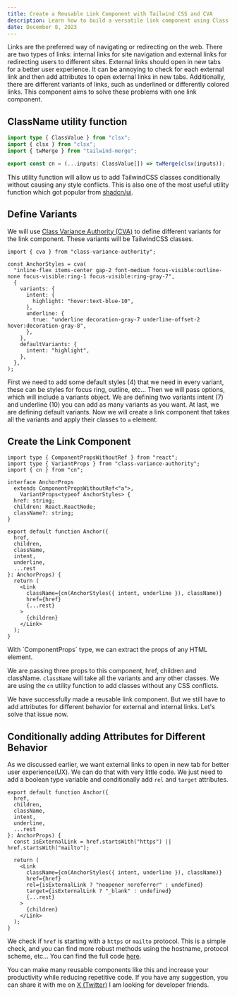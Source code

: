 ```yaml
---
title: Create a Reusable Link Component with Tailwind CSS and CVA
description: Learn how to build a versatile link component using Class Variance Authority (CVA) and Tailwind CSS. Increase your productivity and reduce repetitive code.
date: December 8, 2023
---
```


Links are the preferred way of navigating or redirecting on the web. There are two types of links: internal links for site navigation and external links for redirecting users to different sites. External links should open in new tabs for a better user experience. It can be annoying to check for each external link and then add attributes to open external links in new tabs. Additionally, there are different variants of links, such as underlined or differently colored links. This component aims to solve these problems with one link component.

## ClassName utility function

```ts title="cn.ts"
import type { ClassValue } from "clsx";
import { clsx } from "clsx";
import { twMerge } from "tailwind-merge";

export const cn = (...inputs: ClassValue[]) => twMerge(clsx(inputs));
```

This utility function will allow us to add TailwindCSS classes conditionally without causing any style conflicts. This is also one of the most useful utility function which got popular from [shadcn/ui](https://ui.shadcn.com).

## Define Variants

We will use [Class Variance Authority (CVA)](https://cva.style/docs) to define different variants for the link component. These variants will be TailwindCSS classes.

```tsx showLineNumbers title="Anchor.tsx" {4, 7, 10}
import { cva } from "class-variance-authority";

const AnchorStyles = cva(
  "inline-flex items-center gap-2 font-medium focus-visible:outline-none focus-visible:ring-1 focus-visible:ring-gray-7",
  {
    variants: {
      intent: {
        highlight: "hover:text-blue-10",
      },
      underline: {
        true: "underline decoration-gray-7 underline-offset-2  hover:decoration-gray-8",
      },
    },
    defaultVariants: {
      intent: "highlight",
    },
  },
);
```

First we need to add some default styles (4) that we need in every variant, these can be styles for focus ring, outline, etc... Then we will pass options, which will include a variants object. We are defining two variants intent (7) and underline (10) you can add as many variants as you want. At last, we are defining default variants. Now we will create a link component that takes all the variants and apply their classes to `a` element.

## Create the Link Component

```tsx showLineNumbers title="Anchor.tsx"
import type { ComponentPropsWithoutRef } from "react";
import type { VariantProps } from "class-variance-authority";
import { cn } from "cn";

interface AnchorProps
  extends ComponentPropsWithoutRef<"a">,
    VariantProps<typeof AnchorStyles> {
  href: string;
  children: React.ReactNode;
  className?: string;
}

export default function Anchor({
  href,
  children,
  className,
  intent,
  underline,
  ...rest
}: AnchorProps) {
  return (
    <Link
      className={cn(AnchorStyles({ intent, underline }), className)}
      href={href}
      {...rest}
    >
      {children}
    </Link>
  );
}
```

<Callout emoji="💡">
  With `ComponentProps` type, we can extract the props of any HTML element.
</Callout>

We are passing three props to this component, href, children and className. `className` will take all the variants and any other classes. We are using the `cn` utility function to add classes without any CSS conflicts.

We have successfully made a reusable link component. But we still have to add attributes for different behavior for external and internal links. Let's solve that issue now.

## Conditionally adding Attributes for Different Behavior

As we discussed earlier, we want external links to open in new tab for better user experience(UX). We can do that with very little code. We just need to add a boolean type variable and conditionally add `rel` and `target` attributes.

```tsx showLineNumbers title="Anchor.tsx" {9,15,16}
export default function Anchor({
  href,
  children,
  className,
  intent,
  underline,
  ...rest
}: AnchorProps) {
  const isExternalLink = href.startsWith("https") || href.startsWith("mailto");

  return (
    <Link
      className={cn(AnchorStyles({ intent, underline }), className)}
      href={href}
      rel={isExternalLink ? "noopener noreferrer" : undefined}
      target={isExternalLink ? "_blank" : undefined}
      {...rest}
    >
      {children}
    </Link>
  );
}
```

We check if `href` is starting with a `https` or `mailto` protocol. This is a simple check, and you can find more robust methods using the hostname, protocol scheme, etc... You can find the full code [here](https://github.com/SameerJadav/sameerjadav.me/blob/main/src/components/Anchor.tsx).

You can make many reusable components like this and increase your productivity while reducing repetitive code. If you have any suggestion, you can share it with me on [X (Twitter)](https://twitter.com/SameerJadav_) I am looking for developer friends.
